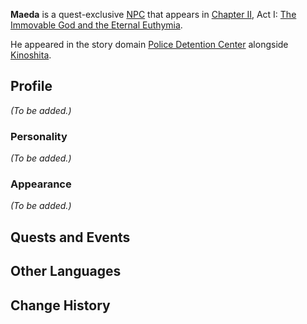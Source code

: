 {{Meta
<!-- REMOVE THIS TEMPLATE AFTER ADDING MISSING INFO -->
|missing_NPC_profile  = yes
}}
{{Character Infobox
|type             = Quest NPC
|image            = NPC Maeda.jpg
|region           = Inazuma
|affiliation      = Tenryou Commission
|title            = Prison Guard
}}
'''Maeda''' is a quest-exclusive [[NPC]] that appears in [[Chapter II]], Act I: [[The Immovable God and the Eternal Euthymia]].

He appeared in the story domain [[Police Detention Center]] alongside [[Kinoshita]].

==Profile==
<!-- detailed story/lore information goes here -->
''(To be added.)''

===Personality===
''(To be added.)''

===Appearance===
''(To be added.)''

==Quests and Events==
{{Quests and Events}}

==Other Languages==
{{Other Languages
|default_hidden = 1
|en      = Maeda
|zhs     = 前田
|zhs_rm  = Qiántián
|zht     = 前田
|zht_rm  = Qiántián
|ja      = 前田
|ja_rm   = Maeda
|ko      = 마에다
|ko_rm   = Maeda
|es      = Maeda
|fr      = Maeda
|ru      = Маэда
|th      = Maeda
|vi      = Maeda
|de      = Maeda
|id      = Maeda
|pt      = Maeda
|tr      = Maeda
|it      = Maeda
}}

==Change History==
{{Change History|2.0}}